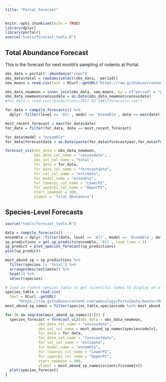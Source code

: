```yaml
---
title: "Portal Forecast"
---
```


```r
knitr::opts_chunk$set(echo = TRUE)
library(dplyr)
library(portalr)
source("tools/forecast_tools.R")
```

## Total Abundance Forecast

This is the forecast for next month's sampling of rodents at Portal.

```r
obs_data = portalr::abundance("repo")
obs_data$total = rowSums(select(obs_data, -period))
new_moons = read.csv(text = RCurl::getURL("https://raw.githubusercontent.com/weecology/PortalData/master/Rodents/moon_dates.csv"))

obs_data_newmoon = inner_join(obs_data, new_moons, by = c("period" = "period"))
obs_data_newmoon$censusdate = as.Date(obs_data_newmoon$censusdate)
#for_data = read.csv("predictions/2017-02-24Allforecasts.csv")

for_data = compile_forecasts() %>%
  dplyr::filter(level == 'All', model == 'Ensemble', date == max(date))

most_recent_forecast = max(for_data$date)
for_data = filter(for_data, date == most_recent_forecast)

for_data$model = "ensemble"
for_data$forecastdate = as.Date(paste(for_data$forecastyear,for_data$forecastmonth,'15',sep='-'))

forecast_viz(obs_data = obs_data_newmoon,
             obs_date_col_name = "censusdate",
             obs_val_col_name = "total",
             for_data = for_data,
             for_date_col_name = "forecastdate",
             for_val_col_name = "estimate",
             for_model_name = "ensemble",
             for_lowerpi_col_name = "LowerPI",
             for_upperpi_col_name = "UpperPI",
             start_newmoon = 300,
             ylabel = 'Total Abundance')
```

## Species-Level Forecasts

```r
source("tools/forecast_tools.R")

data = compile_forecasts()
ensemble = dplyr::filter(data, level == 'All', model == 'Ensemble', date == max(date))
sp_predictions = get_sp_predicts(ensemble, 'All', lead_time = 1)
sp_predict = plot_species_forecast(sp_predictions)
plot(sp_predict)
```
```r
most_abund_sp = sp_predictions %>% 
  filter(species != 'total') %>% 
  arrange(desc(estimate)) %>% 
  head(3) %>% 
  select(species)

# load in rodent species table to get scientific names to display on plots
species_table = read.csv(
  text = RCurl::getURL(
      "https://raw.githubusercontent.com/weecology/PortalData/master/Rodents/Portal_rodent_species.csv"),stringsAsFactors = F,na.strings = '')
most_abund_sp_names = filter(species_table,speciescode %in% most_abund_sp$species) %>% select(speciescode,scientificname)

for (n in seq(dim(most_abund_sp_names)[1])) {
  species_forecast = forecast_viz(obs_data = obs_data_newmoon,
               obs_date_col_name = "censusdate",
               obs_val_col_name = most_abund_sp_names$speciescode[n],
               for_data = for_data,
               for_date_col_name = "forecastdate",
               for_val_col_name = "estimate",
               for_model_name = "ensemble",
               for_lowerpi_col_name = "LowerPI",
               for_upperpi_col_name = "UpperPI",
               start_newmoon = 300,
               ylabel = most_abund_sp_names$scientificname[n])
  plot(species_forecast)
}
```

